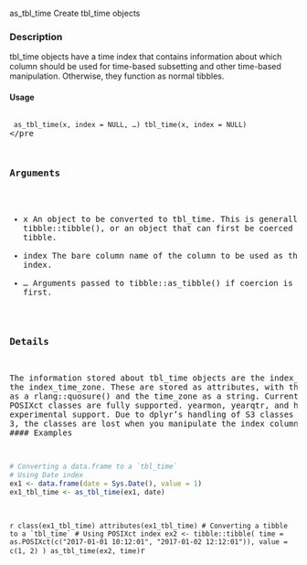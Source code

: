 
as_tbl_time Create tbl_time objects

### Description

tbl_time objects have a time index that contains information about which column should be used for time-based subsetting and other time-based manipulation. Otherwise, they function as normal tibbles.

#### Usage
<pre><code>
as_tbl_time(x, index = NULL, ...)
tbl_time(x, index = NULL)
</code></pre

### Arguments
* x An object to be converted to tbl_time. This is generally a tibble::tibble(), or an object that can first be coerced to a tibble.
* index The bare column name of the column to be used as the index.
* ... Arguments passed to tibble::as_tibble() if coercion is necessary first.

### Details
The information stored about tbl_time objects are the index_quo and the index_time_zone.
These are stored as attributes, with the index_quo as a rlang::quosure() and the time_zone as
a string.
Currently, Date and POSIXct classes are fully supported. yearmon, yearqtr, and hms have experimental
support. Due to dplyr’s handling of S3 classes like these 3, the classes are lost when you
manipulate the index columns directly.
#### Examples
```r
# Converting a data.frame to a `tbl_time`
# Using Date index
ex1 <- data.frame(date = Sys.Date(), value = 1)
ex1_tbl_time <- as_tbl_time(ex1, date)
```

```r

class(ex1_tbl_time)
attributes(ex1_tbl_time)
# Converting a tibble to a `tbl_time`
# Using POSIXct index
ex2 <- tibble::tibble(
time = as.POSIXct(c("2017-01-01 10:12:01", "2017-01-02 12:12:01")),
value = c(1, 2)
)
as_tbl_time(ex2, time)
```r
